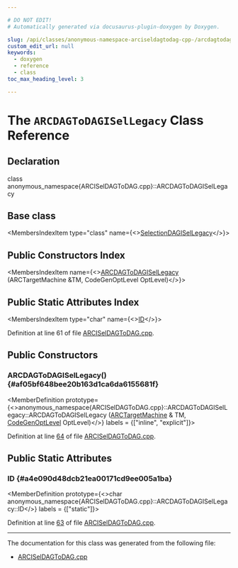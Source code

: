 ```yaml
---

# DO NOT EDIT!
# Automatically generated via docusaurus-plugin-doxygen by Doxygen.

slug: /api/classes/anonymous-namespace-arciseldagtodag-cpp-/arcdagtodagisellegacy
custom_edit_url: null
keywords:
  - doxygen
  - reference
  - class
toc_max_heading_level: 3

---
```





# The `ARCDAGToDAGISelLegacy` Class Reference

<DoxygenPage pluginConfig={pluginConfig}>



## Declaration

<CodeBlock>class anonymous_namespace{ARCISelDAGToDAG.cpp}::ARCDAGToDAGISelLegacy</CodeBlock>

## Base class

<MembersIndex>

<MembersIndexItem
  type="class"
  name={<><a href="/docs/api/classes/llvm/selectiondagisellegacy">SelectionDAGISelLegacy</a></>}>
</MembersIndexItem>

</MembersIndex>

## Public Constructors Index

<MembersIndex>

<MembersIndexItem
  name={<><a href="#af05bf648bee20b163d1ca6da6155681f">ARCDAGToDAGISelLegacy</a> (ARCTargetMachine &amp;TM, CodeGenOptLevel OptLevel)</>}>
</MembersIndexItem>

</MembersIndex>

## Public Static Attributes Index

<MembersIndex>

<MembersIndexItem
  type="char"
  name={<><a href="#a4e090d48dcb21ea00171cd9ee005a1ba">ID</a></>}>
</MembersIndexItem>

</MembersIndex>


Definition at line 61 of file <a href="/docs/api/files/lib/lib/target/lib/target/arc/arciseldagtodag-cpp">ARCISelDAGToDAG.cpp</a>.

<SectionDefinition>

## Public Constructors

### ARCDAGToDAGISelLegacy() {#af05bf648bee20b163d1ca6da6155681f}

<MemberDefinition
  prototype={<>anonymous&#95;namespace&#123;ARCISelDAGToDAG.cpp&#125;::ARCDAGToDAGISelLegacy::ARCDAGToDAGISelLegacy (<a href="/docs/api/classes/llvm/arctargetmachine">ARCTargetMachine</a> &amp; TM, <a href="/docs/api/namespaces/llvm/#a8ec1bf8d7b792ca9fac56f8514db18d2">CodeGenOptLevel</a> OptLevel)</>}
  labels = {["inline", "explicit"]}>

Definition at line <a href="/docs/api/files/lib/lib/target/lib/target/arc/arciseldagtodag-cpp/#l00064">64</a> of file <a href="/docs/api/files/lib/lib/target/lib/target/arc/arciseldagtodag-cpp">ARCISelDAGToDAG.cpp</a>.
</MemberDefinition>

</SectionDefinition>

<SectionDefinition>

## Public Static Attributes

### ID {#a4e090d48dcb21ea00171cd9ee005a1ba}

<MemberDefinition
  prototype={<>char anonymous&#95;namespace&#123;ARCISelDAGToDAG.cpp&#125;::ARCDAGToDAGISelLegacy::ID</>}
  labels = {["static"]}>

Definition at line <a href="/docs/api/files/lib/lib/target/lib/target/arc/arciseldagtodag-cpp/#l00063">63</a> of file <a href="/docs/api/files/lib/lib/target/lib/target/arc/arciseldagtodag-cpp">ARCISelDAGToDAG.cpp</a>.
</MemberDefinition>

</SectionDefinition>

<hr/>

The documentation for this class was generated from the following file:

<ul>
<li><a href="/docs/api/files/lib/lib/target/lib/target/arc/arciseldagtodag-cpp">ARCISelDAGToDAG.cpp</a></li>
</ul>

</DoxygenPage>
